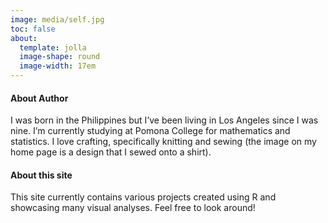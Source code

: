 ```yaml
---
image: media/self.jpg
toc: false
about: 
  template: jolla
  image-shape: round
  image-width: 17em
---
```


#### About Author

I was born in the Philippines but I've been living in Los Angeles since I was nine. I'm currently studying at Pomona College for mathematics and statistics. I love crafting, specifically knitting and sewing (the image on my home page is a design that I sewed onto a shirt).

#### About this site

This site currently contains various projects created using R and showcasing many visual analyses. Feel free to look around!
